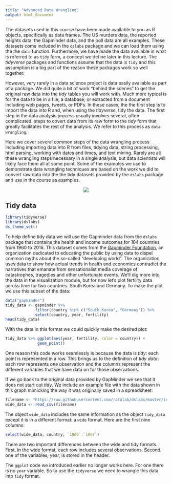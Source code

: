```yaml
---
title: "Advanced Data Wrangling"
output: html_document
---
```


The datasets used in this course have been made available to you as R objects, specifically as data frames. The US murders data, the reported heights data, the Gapminder data, and the poll data are all examples. These datasets come included in the `dslabs` package and we can load them using the the `data` function. Furthermore, we have made the data available in what is referred to as `tidy` form, a concept we define later in this lecture. The _tidyverse_ packages and functions assume that the data is `tidy` and this assumption is a big part of the reason these packages work so well together. 

However, very rarely in a data science project is data easily available as part of a package. We did quite a bit of work "behind the scenes" to get the original raw data into the _tidy_ tables you will work with. Much more typical is for the data to be in a file, a database, or extracted from a document including web pages, tweets, or PDFs. In these cases, the the first step is to import the data into R and, when using the _tidyverse_, tidy the data. The first step in the data analysis process usually involves several, often complicated, steps to covert data from its raw form to the _tidy_ form that greatly facilitates the rest of the analysis. We refer to this process as `data wrangling`.

Here we cover several common steps of the data wrangling process including importing data into R from files, tidying data, string processing, html parsing, working with dates and times, and text mining. Rarely are all these wrangling steps necessary in a single analysis, but data scientists will likely face them all at some point. Some of the examples we use to demonstrate data wrangling techniques are based on the work we did to convert raw data into the the tidy datasets provided by the `dslabs` package and use in the course as examples.

<center>

![](yoda_ds.jpeg)

</center>

## Tidy data

```r
library(tidyverse)
library(dslabs)
ds_theme_set()
```

To help define tidy data we will use the Gapminder data from the `dslabs` package that contains the health and income outcomes for 184 countries from 1960 to 2016. This dataset comes from the [Gapminder Foundation](http://www.gapminder.org/), an organization dedicated to educating the public by using data to dispel common myths about the so-called "developing world". The organization uses data to show how actual trends in health and economics contradict the narratives that emanate from sensationalist media coverage of catastrophes, tragedies and other unfortunate events. We'll dig more into the data in the visualization module, but for now let's plot fertility data across time for two countries: South Korea and Germany. To make the plot we use this subset of the data:

```r
data("gapminder")
tidy_data <- gapminder %>% 
             filter(country %in% c("South Korea", "Germany")) %>%
             select(country, year, fertility)
head(tidy_data)
```

With the data in this format we could quickly make the desired plot:

```r
tidy_data %>% ggplot(aes(year, fertility, color = country)) +
              geom_point()
```

One reason this code works seamlessly is because the data is _tidy_: each point is represented in a row. This brings us to the definition of _tidy data_: each row represents one observation and the columns represent the different variables that we have data on for those observations.

If we go back to the original data provided by GapMinder we see that it does not start out _tidy_. We include an example file with the data shown in this graph mimicking the way it was originally saved in a spreadsheet:

```r
filename <- "https://raw.githubusercontent.com/rafalab/dslabs/master/inst/extdata/fertility-two-countries-example.csv"
wide_data <- read_csv(filename)
```

The object `wide_data` includes the same information as the object `tidy_data` except it is in a different format: a `wide` format. Here are the first nine columns:

```r
select(wide_data, country, `1960`:`1967`)
```

There are two important differences between the wide and tidy formats. First, in the wide format, each row includes several observations. Second, one of the variables, year, is stored in the header.
 
The `ggplot` code we introduced earlier no longer works here. For one there is no `year` variable. So to use the `tidyverse` we need to wrangle this data into `tidy` format.

